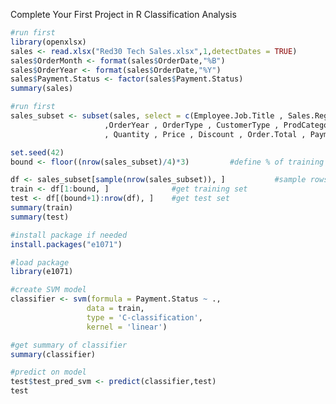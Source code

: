 Complete Your First Project in R
Classification Analysis

```{r}
#run first
library(openxlsx)
sales <- read.xlsx("Red30 Tech Sales.xlsx",1,detectDates = TRUE)
sales$OrderMonth <- format(sales$OrderDate,"%B")
sales$OrderYear <- format(sales$OrderDate,"%Y")
sales$Payment.Status <- factor(sales$Payment.Status)
summary(sales)
```

```{r}
#run first
sales_subset <- subset(sales, select = c(Employee.Job.Title , Sales.Region , OrderMonth
                     ,OrderYear , OrderType , CustomerType , ProdCategory
                     , Quantity , Price , Discount , Order.Total , Payment.Plan, Payment.Status))

set.seed(42)
bound <- floor((nrow(sales_subset)/4)*3)         #define % of training and test set

df <- sales_subset[sample(nrow(sales_subset)), ]           #sample rows 
train <- df[1:bound, ]              #get training set
test <- df[(bound+1):nrow(df), ]    #get test set
summary(train)
summary(test)
```

```{r}
#install package if needed
install.packages("e1071")
```


```{r}
#load package
library(e1071)
```


```{r}
#create SVM model
classifier <- svm(formula = Payment.Status ~ ., 
                 data = train, 
                 type = 'C-classification', 
                 kernel = 'linear')
```

```{r}
#get summary of classifier
summary(classifier)
```

```{r}
#predict on model
test$test_pred_svm <- predict(classifier,test)
test
```



